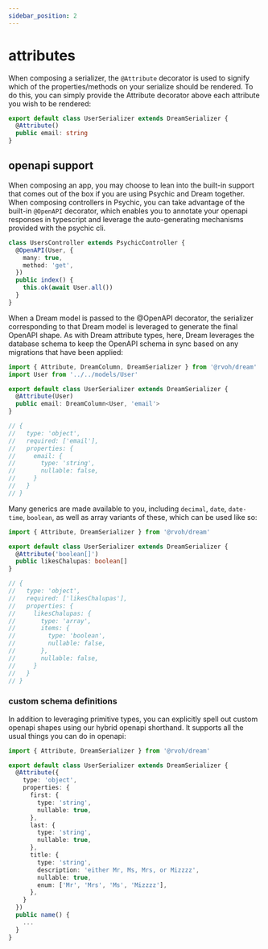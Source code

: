 ```yaml
---
sidebar_position: 2
---
```


# attributes

When composing a serializer, the `@Attribute` decorator is used to signify which of the properties/methods on your serialize should be rendered. To do this, you can simply provide the Attribute decorator above each attribute you wish to be rendered:

```ts
export default class UserSerializer extends DreamSerializer {
  @Attribute()
  public email: string
}
```

## openapi support

When composing an app, you may choose to lean into the built-in support that comes out of the box if you are using Psychic and Dream together. When composing controllers in Psychic, you can take advantage of the built-in `@OpenAPI` decorator, which enables you to annotate your openapi responses in typescript and leverage the auto-generating mechanisms provided with the psychic cli.

```ts
class UsersController extends PsychicController {
  @OpenAPI(User, {
    many: true,
    method: 'get',
  })
  public index() {
    this.ok(await User.all())
  }
}
```

When a Dream model is passed to the @OpenAPI decorator, the serializer corresponding to that Dream model is leveraged to generate the final OpenAPI shape. As with Dream attribute types, here, Dream leverages the database schema to keep the OpenAPI schema in sync based on any migrations that have been applied:

```ts
import { Attribute, DreamColumn, DreamSerializer } from '@rvoh/dream'
import User from '../../models/User'

export default class UserSerializer extends DreamSerializer {
  @Attribute(User)
  public email: DreamColumn<User, 'email'>
}

// {
//   type: 'object',
//   required: ['email'],
//   properties: {
//     email: {
//       type: 'string',
//       nullable: false,
//     }
//   }
// }
```

Many generics are made available to you, including `decimal`, `date`, `date-time`, `boolean`, as well as array variants of these, which can be used like so:

```ts
import { Attribute, DreamSerializer } from '@rvoh/dream'

export default class UserSerializer extends DreamSerializer {
  @Attribute('boolean[]')
  public likesChalupas: boolean[]
}

// {
//   type: 'object',
//   required: ['likesChalupas'],
//   properties: {
//     likesChalupas: {
//       type: 'array',
//       items: {
//         type: 'boolean',
//         nullable: false,
//       },
//       nullable: false,
//     }
//   }
// }
```

### custom schema definitions

In addition to leveraging primitive types, you can explicitly spell out custom openapi shapes using our hybrid openapi shorthand. It supports all the usual things you can do in openapi:

```ts
import { Attribute, DreamSerializer } from '@rvoh/dream'

export default class UserSerializer extends DreamSerializer {
  @Attribute({
    type: 'object',
    properties: {
      first: {
        type: 'string',
        nullable: true,
      },
      last: {
        type: 'string',
        nullable: true,
      },
      title: {
        type: 'string',
        description: 'either Mr, Ms, Mrs, or Mizzzz',
        nullable: true,
        enum: ['Mr', 'Mrs', 'Ms', 'Mizzzz'],
      },
    }
  })
  public name() {
    ...
  }
}
```
